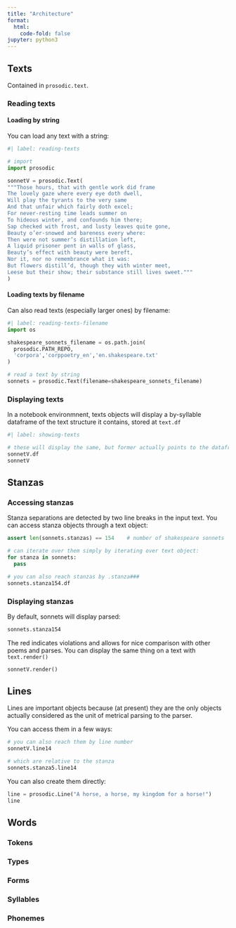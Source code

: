 ```yaml
---
title: "Architecture"
format:
  html:
    code-fold: false
jupyter: python3
---
```


## Texts

Contained in `prosodic.text`.

### Reading texts

#### Loading by string

You can load any text with a string:

```python
#| label: reading-texts

# import
import prosodic

sonnetV = prosodic.Text(
"""Those hours, that with gentle work did frame
The lovely gaze where every eye doth dwell,
Will play the tyrants to the very same
And that unfair which fairly doth excel;
For never-resting time leads summer on
To hideous winter, and confounds him there;
Sap checked with frost, and lusty leaves quite gone,
Beauty o’er-snowed and bareness every where:
Then were not summer’s distillation left,
A liquid prisoner pent in walls of glass,
Beauty’s effect with beauty were bereft,
Nor it, nor no remembrance what it was:
But flowers distill’d, though they with winter meet,
Leese but their show; their substance still lives sweet."""
)
```


#### Loading texts by filename

Can also read texts (especially larger ones) by filename:

```python
#| label: reading-texts-filename
import os

shakespeare_sonnets_filename = os.path.join(
  prosodic.PATH_REPO, 
  'corpora','corppoetry_en','en.shakespeare.txt'
)

# read a text by string
sonnets = prosodic.Text(filename=shakespeare_sonnets_filename)
```

### Displaying texts

In a notebook environmnent, texts objects will display a by-syllable dataframe of the text structure it contains, stored at `text.df`

```python
#| label: showing-texts

# these will display the same, but former actually points to the dataframe
sonnetV.df          
sonnetV
```


## Stanzas

### Accessing stanzas

Stanza separations are detected by two line breaks in the input text. You can access stanza objects through a text object:

```python
assert len(sonnets.stanzas) == 154    # number of shakespeare sonnets

# can iterate over them simply by iterating over text object:
for stanza in sonnets:
  pass

# you can also reach stanzas by .stanza###
sonnets.stanza154.df
```

### Displaying stanzas

By default, sonnets will display parsed:

```python
sonnets.stanza154
```

The red indicates violations and allows for nice comparison with other poems and parses. You can display the same thing on a text with `text.render()`

```python
sonnetV.render()
```


## Lines

Lines are important objects because (at present) they are the only objects actually considered as the unit of metrical parsing to the parser.



You can access them in a few ways:

```python
# you can also reach them by line number
sonnetV.line14

# which are relative to the stanza
sonnets.stanza5.line14
```

You can also create them directly:

```python
line = prosodic.Line("A horse, a horse, my kingdom for a horse!")
line
```


## Words

### Tokens

### Types

### Forms

### Syllables

### Phonemes

